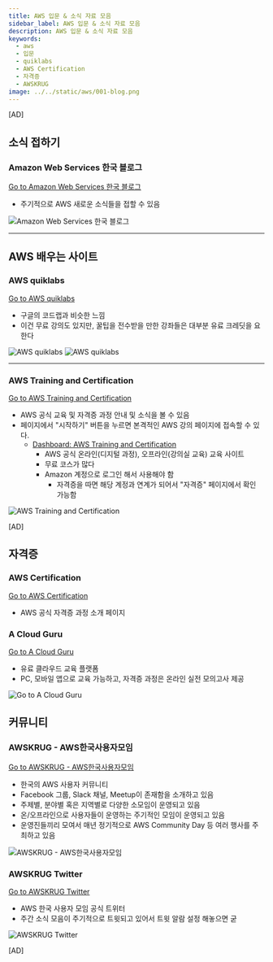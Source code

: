 ```yaml
---
title: AWS 입문 & 소식 자료 모음
sidebar_label: AWS 입문 & 소식 자료 모음
description: AWS 입문 & 소식 자료 모음
keywords:
  - aws
  - 입문
  - quiklabs
  - AWS Certification
  - 자격증
  - AWSKRUG
image: ../../static/aws/001-blog.png
---
```


[AD]

## 소식 접하기
### Amazon Web Services 한국 블로그
[Go to Amazon Web Services 한국 블로그](https://aws.amazon.com/ko/blogs/korea/)

- 주기적으로 AWS 새로운 소식들을 접할 수 있음

![Amazon Web Services 한국 블로그](../../static/aws/001-blog.png)

<hr />

## AWS 배우는 사이트
### AWS quiklabs
[Go to AWS quiklabs](https://amazon.qwiklabs.com/catalog)

- 구글의 코드랩과 비슷한 느낌
- 이건 무료 강의도 있지만, 꿀팁을 전수받을 만한 강좌들은 대부분 유료 크레딧을 요한다

![AWS quiklabs](../../static/aws/001-quicklab1.png)
![AWS quiklabs](../../static/aws/001-quicklab2.png)

<hr />

### AWS Training and Certification
[Go to AWS Training and Certification](https://aws.amazon.com/ko/training/)

- AWS 공식 교육 및 자격증 과정 안내 및 소식을 볼 수 있음
- 페이지에서 "시작하기" 버튼을 누르면 본격적인 AWS 강의 페이지에 접속할 수 있다.
  - [Dashboard: AWS Training and Certification](https://www.aws.training/Dashboard)
    - AWS 공식 온라인(디지털 과정), 오프라인(강의실 교육) 교육 사이트
    - 무료 코스가 많다
    - Amazon 계정으로 로그인 해서 사용해야 함
      - 자격증을 따면 해당 계정과 연계가 되어서 "자격증" 페이지에서 확인 가능함

![AWS Training and Certification](../../static/aws/001-training.png)

[AD]

## 자격증
### AWS Certification
[Go to AWS Certification](https://aws.amazon.com/ko/certification/)
- AWS 공식 자격증 과정 소개 페이지

### A Cloud Guru
[Go to A Cloud Guru](https://acloudguru.com/)
- 유료 클라우드 교육 플랫폼
- PC, 모바일 앱으로 교육 가능하고, 자격증 과정은 온라인 실전 모의고사 제공

![Go to A Cloud Guru](../../static/aws/001-acloudguru.png)

## 커뮤니티
### AWSKRUG - AWS한국사용자모임

[Go to AWSKRUG - AWS한국사용자모임](https://awskrug.github.io/)
- 한국의 AWS 사용자 커뮤니티
- Facebook 그룹, Slack 채널, Meetup이 존재함을 소개하고 있음
- 주제별, 분야별 혹은 지역별로 다양한 소모임이 운영되고 있음
- 온/오프라인으로 사용자들이 운영하는 주기적인 모임이 운영되고 있음
- 운영진들끼리 모여서 매년 정기적으로 AWS Community Day 등 여러 행사를 주최하고 있음

![AWSKRUG - AWS한국사용자모임](../../static/aws/001-awskrug.png)

### AWSKRUG Twitter
[Go to AWSKRUG Twitter](https://twitter.com/awskrug)
- AWS 한국 사용자 모임 공식 트위터
- 주간 소식 모음이 주기적으로 트윗되고 있어서 트윗 알람 설정 해놓으면 굳

![AWSKRUG Twitter](../../static/aws/001-twitter.png)

[AD]